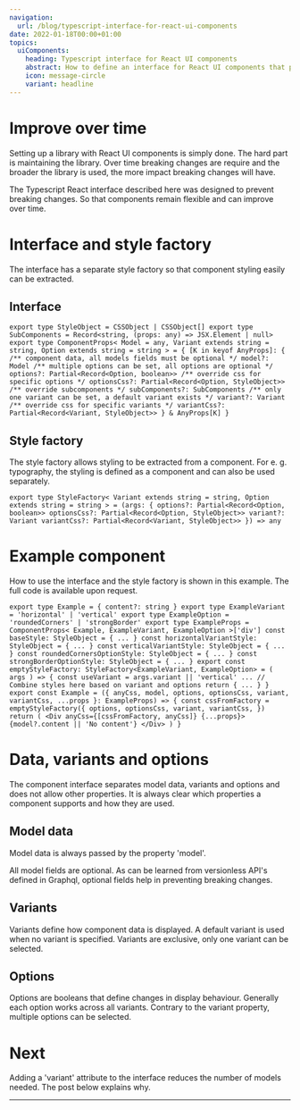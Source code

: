 ```yaml
---
navigation:
  url: /blog/typescript-interface-for-react-ui-components
date: 2022-01-18T00:00+01:00
topics:
  uiComponents:
    heading: Typescript interface for React UI components
    abstract: How to define an interface for React UI components that prevents breaking changes.
    icon: message-circle
    variant: headline
---
```

# Improve over time

Setting up a library with React UI components is simply done. The hard part is maintaining the library. Over time breaking changes are require and the broader the library is used, the more impact breaking changes will have.

The Typescript React interface described here was designed to prevent breaking changes. So that components remain flexible and can improve over time.

# Interface and style factory

The interface has a separate style factory so that component styling easily can be extracted.

## Interface

`export type StyleObject = CSSObject | CSSObject[] export type SubComponents = Record<string, (props: any) => JSX.Element | null> export type ComponentProps< Model = any, Variant extends string = string, Option extends string = string > = { [K in keyof AnyProps]: { /** component data, all models fields must be optional */ model?: Model /** multiple options can be set, all options are optional */ options?: Partial<Record<Option, boolean>> /** override css for specific options */ optionsCss?: Partial<Record<Option, StyleObject>> /** override subcomponents */ subComponents?: SubComponents /** only one variant can be set, a default variant exists */ variant?: Variant /** override css for specific variants */ variantCss?: Partial<Record<Variant, StyleObject>> } & AnyProps[K] }`

## Style factory

The style factory allows styling to be extracted from a component. For e. g. typography, the styling is defined as a component and can also be used separately.

`export type StyleFactory< Variant extends string = string, Option extends string = string > = (args: { options?: Partial<Record<Option, boolean>> optionsCss?: Partial<Record<Option, StyleObject>> variant?: Variant variantCss?: Partial<Record<Variant, StyleObject>> }) => any`

# Example component

How to use the interface and the style factory is shown in this example. The full code is available upon request.

`export type Example = { content?: string } export type ExampleVariant = 'horizontal' | 'vertical' export type ExampleOption = 'roundedCorners' | 'strongBorder' export type ExampleProps = ComponentProps< Example, ExampleVariant, ExampleOption >['div'] const baseStyle: StyleObject = { ... } const horizontalVariantStyle: StyleObject = { ... } const verticalVariantStyle: StyleObject = { ... } const roundedCornersOptionStyle: StyleObject = { ... } const strongBorderOptionStyle: StyleObject = { ... } export const emptyStyleFactory: StyleFactory<ExampleVariant, ExampleOption> = ( args ) => { const useVariant = args.variant || 'vertical' ... // Combine styles here based on variant and options return { ... } } export const Example = ({ anyCss, model, options, optionsCss, variant, variantCss, ...props }: ExampleProps) => { const cssFromFactory = emptyStyleFactory({ options, optionsCss, variant, variantCss, }) return ( <Div anyCss={[cssFromFactory, anyCss]} {...props}> {model?.content || 'No content'} </Div> ) }`

# Data, variants and options

The component interface separates model data, variants and options and does not allow other properties. It is always clear which properties a component supports and how they are used. 

## Model data

Model data is always passed by the property 'model'.

All model fields are optional. As can be learned from versionless API's defined in Graphql, optional fields help in preventing breaking changes.

## Variants

Variants define how component data is displayed. A default variant is used when no variant is specified. Variants are exclusive, only one variant can be selected.

## Options

Options are booleans that define changes in display behaviour. Generally each option works across all variants. Contrary to the variant property, multiple options can be selected.

# Next

Adding a 'variant' attribute to the interface reduces the number of models needed. The post below explains why.

---
